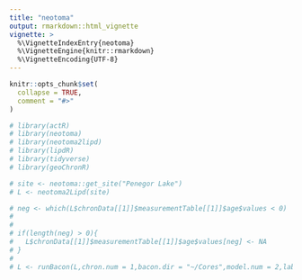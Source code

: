 ```yaml
---
title: "neotoma"
output: rmarkdown::html_vignette
vignette: >
  %\VignetteIndexEntry{neotoma}
  %\VignetteEngine{knitr::rmarkdown}
  %\VignetteEncoding{UTF-8}
---
```


```r
knitr::opts_chunk$set(
  collapse = TRUE,
  comment = "#>"
)
```

```r
# library(actR)
# library(neotoma)
# library(neotoma2lipd)
# library(lipdR)
# library(tidyverse)
# library(geoChronR)
```

```r
# site <- neotoma::get_site("Penegor Lake")
# L <- neotoma2Lipd(site)
```

```r
# neg <- which(L$chronData[[1]]$measurementTable[[1]]$age$values < 0)
# 
# 
# if(length(neg) > 0){
#   L$chronData[[1]]$measurementTable[[1]]$age$values[neg] <- NA
# }
# 
# L <- runBacon(L,chron.num = 1,bacon.dir = "~/Cores",model.num = 2,lab.id.var = NULL, age.14c.var = 'age', age.14c.uncertainty.var = 'unc.estimate', age.var = NULL, age.uncertainty.var = NULL, depth.var = 'depth', reservoir.age.14c.var = NULL, reservoir.age.14c.uncertainty.var = NULL, rejected.ages.var = NULL,ask = FALSE, suggest = FALSE)


```



```r

```



